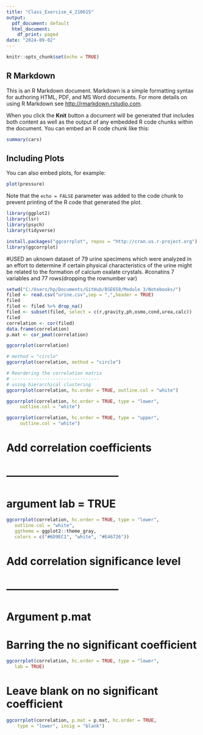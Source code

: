 ```yaml
---
title: "Class_Exercise_4_210615"
output:
  pdf_document: default
  html_document:
    df_print: paged
date: "2024-09-02"
---
```


```r
knitr::opts_chunk$set(echo = TRUE)
```

## R Markdown

This is an R Markdown document. Markdown is a simple formatting syntax for authoring HTML, PDF, and MS Word documents. For more details on using R Markdown see <http://rmarkdown.rstudio.com>.

When you click the **Knit** button a document will be generated that includes both content as well as the output of any embedded R code chunks within the document. You can embed an R code chunk like this:

```r
summary(cars)
```

## Including Plots

You can also embed plots, for example:

```r
plot(pressure)
```

Note that the `echo = FALSE` parameter was added to the code chunk to prevent printing of the R code that generated the plot.

```r
library(ggplot2)
library(lsr)
library(psych)
library(tidyverse)
```
```r
install.packages("ggcorrplot", repos = "http://cran.us.r-project.org")
library(ggcorrplot)
```
#USED an uknown dataset of 79 urine specimens which were analyzed in an effort to determine if certain physical characteristics of the urine might be related to the formation of calcium oxalate crystals.
#conatins 7 variables and 77 rows(dropping the rownumber var)
```r
setwd("C:/Users/hp/Documents/GitHub/BSE658/Module 3/Notebooks/")
filed <- read.csv("urine.csv",sep = ",",header = TRUE)
filed
filed <- filed %>% drop_na()
filed <- subset(filed, select = c(r,gravity,ph,osmo,cond,urea,calc))
filed
correlation <- cor(filed)
data.frame(correlation)
p.mat <- cor_pmat(correlation)
```
```r
ggcorrplot(correlation)
```

```r
# method = "circle"
ggcorrplot(correlation, method = "circle")
```

```r
# Reordering the correlation matrix
# --------------------------------
# using hierarchical clustering
ggcorrplot(correlation, hc.order = TRUE, outline.col = "white")
```
```r
ggcorrplot(correlation, hc.order = TRUE, type = "lower",
     outline.col = "white")
```
```r
ggcorrplot(correlation, hc.order = TRUE, type = "upper",
     outline.col = "white")
```
# Add correlation coefficients
# --------------------------------
# argument lab = TRUE
```r
ggcorrplot(correlation, hc.order = TRUE, type = "lower",
   outline.col = "white",
   ggtheme = ggplot2::theme_gray,
   colors = c("#6D9EC1", "white", "#E46726"))
```
# Add correlation significance level
# --------------------------------
# Argument p.mat
# Barring the no significant coefficient
```r
ggcorrplot(correlation, hc.order = TRUE, type = "lower",
   lab = TRUE)
```
# Leave blank on no significant coefficient
```r
ggcorrplot(correlation, p.mat = p.mat, hc.order = TRUE,
    type = "lower", insig = "blank")
```


